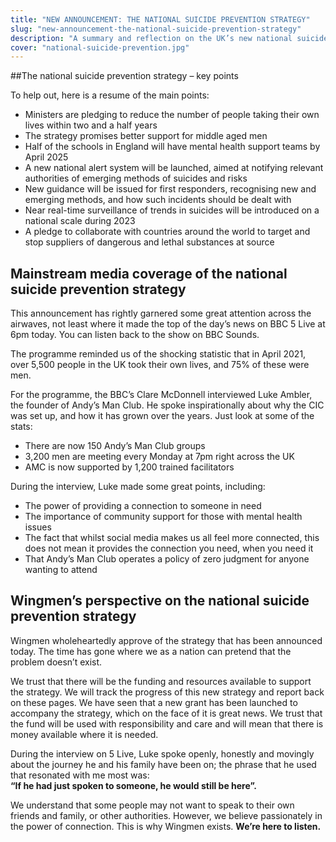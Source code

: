 ```yaml
---
title: "NEW ANNOUNCEMENT: THE NATIONAL SUICIDE PREVENTION STRATEGY"
slug: "new-announcement-the-national-suicide-prevention-strategy"
description: "A summary and reflection on the UK’s new national suicide prevention strategy and Wingmen’s perspective on its impact."
cover: "national-suicide-prevention.jpg"
---
```


##The national suicide prevention strategy – key points

To help out, here is a resume of the main points:

- Ministers are pledging to reduce the number of people taking their own lives within two and a half years  
- The strategy promises better support for middle aged men  
- Half of the schools in England will have mental health support teams by April 2025  
- A new national alert system will be launched, aimed at notifying relevant authorities of emerging methods of suicides and risks  
- New guidance will be issued for first responders, recognising new and emerging methods, and how such incidents should be dealt with  
- Near real-time surveillance of trends in suicides will be introduced on a national scale during 2023  
- A pledge to collaborate with countries around the world to target and stop suppliers of dangerous and lethal substances at source  


## Mainstream media coverage of the national suicide prevention strategy

This announcement has rightly garnered some great attention across the airwaves, not least where it made the top of the day’s news on BBC 5 Live at 6pm today. You can listen back to the show on BBC Sounds.

The programme reminded us of the shocking statistic that in April 2021, over 5,500 people in the UK took their own lives, and 75% of these were men.

For the programme, the BBC’s Clare McDonnell interviewed Luke Ambler, the founder of Andy’s Man Club. He spoke inspirationally about why the CIC was set up, and how it has grown over the years. Just look at some of the stats:

- There are now 150 Andy’s Man Club groups  
- 3,200 men are meeting every Monday at 7pm right across the UK  
- AMC is now supported by 1,200 trained facilitators  

During the interview, Luke made some great points, including:

- The power of providing a connection to someone in need  
- The importance of community support for those with mental health issues  
- The fact that whilst social media makes us all feel more connected, this does not mean it provides the connection you need, when you need it  
- That Andy’s Man Club operates a policy of zero judgment for anyone wanting to attend 

## Wingmen’s perspective on the national suicide prevention strategy

Wingmen wholeheartedly approve of the strategy that has been announced today. The time has gone where we as a nation can pretend that the problem doesn’t exist.

We trust that there will be the funding and resources available to support the strategy. We will track the progress of this new strategy and report back on these pages. We have seen that a new grant has been launched to accompany the strategy, which on the face of it is great news. We trust that the fund will be used with responsibility and care and will mean that there is money available where it is needed.

During the interview on 5 Live, Luke spoke openly, honestly and movingly about the journey he and his family have been on; the phrase that he used that resonated with me most was:  
**“If he had just spoken to someone, he would still be here”.**

We understand that some people may not want to speak to their own friends and family, or other authorities. However, we believe passionately in the power of connection. This is why Wingmen exists. **We’re here to listen.**
